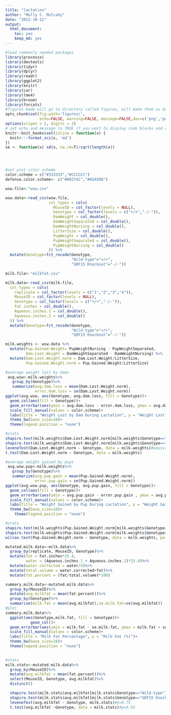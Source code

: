 ```yaml
---
title: "lactation"
author: "Molly C. Mulcahy"
date: "2022-10-12"
output:
  html_document:
    toc: yes
    keep_md: yes
---
```


```r
#load commonly needed packages
library(processx)
library(devtools)
library(tidyr)
library(dplyr)
library(readr)
library(ggplot2)
library(knitr)
library(car)
library(lme4)
library(broom)
library(forcats)
#figures made will go to directory called figures, will make them as both png and pdf files 
opts_chunk$set(fig.path='figures/',
               echo=FALSE, warning=FALSE, message=FALSE,dev=c('png','pdf'))
options(scipen = 2, digits = 3)
# set echo and message to TRUE if you want to display code blocks and code output respectively
knitr::knit_hooks$set(inline = function(x) {
  knitr:::format_sci(x, 'md')
})
se <- function(x) sd(x, na.rm=T)/sqrt(length(x))




#set plot color scheme
color.scheme = c("#333333","#CCCCCC")
defense.color.scheme<- c("#00274C","#A5A508")
```

```r
wsw.file<-"wsw.csv"

wsw.data<-read_csv(wsw.file,
                   col_types = cols(
                     MouseID = col_factor(levels = NULL),
                     Genotype = col_factor(levels = c("+/+","-/-")),
                     DamWeight = col_double(),
                     DamWeightSeparated = col_double(),
                     DamWeightNursing = col_double(),
                     LitterSize = col_double(),
                     PupWeight = col_double(),
                     PupWeightSeparated = col_double(),
                     PupWeightNursing = col_double()
                   )) %>%
  mutate(Genotype=fct_recode(Genotype,
                             "Wild-type"="+/+",
                             "GDF15 Knockout"="-/-"))

milk.file<-"milkfat.csv"

milk.data<-read_csv(milk.file,
  col_types = cols(
    replicate = col_factor(levels = c("1","2","3","4")),
    MouseID = col_factor(levels = NULL),
    Genotype = col_factor(levels = c("+/+","-/-")),
    Fat.inches = col_double(),
    Aqueous.inches.1 = col_double(),
    Aqueous.inches.2 = col_double()
  )) %>%
  mutate(Genotype=fct_recode(Genotype,
                             "Wild-type"="+/+",
                             "GDF15 Knockout"="-/-"))
```

```r

milk.weights <- wsw.data %>%
  mutate(Pup.Gained.Weight= PupWeightNursing - PupWeightSeparated,
         Dam.Lost.Weight = DamWeightSeparated - DamWeightNursing) %>%
  mutate(Dam.Lost.Weight.norm = Dam.Lost.Weight/LitterSize,
         Pup.Gained.Weight.norm = Pup.Gained.Weight/LitterSize) 

#average weight lost by dams
 avg.wsw<-milk.weights%>%
   group_by(Genotype)%>%
   summarize(avg.dam.loss = mean(Dam.Lost.Weight.norm),
             error.dam.loss = se(Dam.Lost.Weight.norm))
ggplot(avg.wsw, aes(Genotype, avg.dam.loss, fill = Genotype))+
  geom_col(aes(fill = Genotype))+
  geom_errorbar(aes(ymin = avg.dam.loss - error.dam.loss, ymax = avg.dam.loss + error.dam.loss), width =0.3)+
  scale_fill_manual(values = color.scheme)+
  labs(title = "Weight Lost by Dam During Lactation", y = "Weight Lost by Suckling (grams)")+
  theme_bw(base_size=18)+
  theme(legend.position = "none")

#stats
shapiro.test(milk.weights$Dam.Lost.Weight.norm[milk.weights$Genotype=="Wild-type"])#normal
shapiro.test(milk.weights$Dam.Lost.Weight.norm[milk.weights$Genotype=="GDF15 Knockout"])#normal
leveneTest(Dam.Lost.Weight.norm ~ Genotype, data = milk.weights)#equivalent variance
t.test(Dam.Lost.Weight.norm ~ Genotype, data = milk.weights)

#average weight gained by pups
 avg.wsw.pup<-milk.weights%>%
   group_by(Genotype)%>%
   summarize(avg.pup.gain = mean(Pup.Gained.Weight.norm),
             error.pup.gain = se(Pup.Gained.Weight.norm))
ggplot(avg.wsw.pup, aes(Genotype, avg.pup.gain, fill = Genotype))+
  geom_col(aes(fill = Genotype))+
  geom_errorbar(aes(ymin = avg.pup.gain - error.pup.gain , ymax = avg.pup.gain  + error.pup.gain ), width =0.3)+
  scale_fill_manual(values = color.scheme)+
  labs(title = "Weight Gained by Pup During Lactation", y = "Weight Gained by Suckling (grams)")+
  theme_bw(base_size=18)+
    theme(legend.position = "none")

#stats
shapiro.test(milk.weights$Pup.Gained.Weight.norm[milk.weights$Genotype=="Wild-type"])#not normal
shapiro.test(milk.weights$Pup.Gained.Weight.norm[milk.weights$Genotype=="GDF15 Knockout"])#normal
wilcox.test(Pup.Gained.Weight.norm ~ Genotype, data = milk.weights, paired = FALSE)
```


```r
mutated.milk.data<-milk.data%>%
  group_by(replicate, MouseID, Genotype)%>%
  mutate(fat = Fat.inches*25.4,
         water = (Aqueous.inches.1 + Aqueous.inches.2)*25.4)%>%
  mutate(water.corrected = water/4)%>%
  mutate(total.volume = water.corrected+fat)%>%
  mutate(fat.percent = (fat/total.volume)*100)

summary.milk.data<-mutated.milk.data%>%
  group_by(MouseID)%>%
  mutate(avg.milkfat = mean(fat.percent))%>%
  group_by(Genotype)%>%
  summarise(milk.fat = mean(avg.milkfat),se.milk.fat=se(avg.milkfat))
#plot
summary.milk.data%>%
  ggplot(aes(Genotype,milk.fat, fill = Genotype))+
           geom_col()+
  geom_errorbar(aes(ymin = milk.fat - se.milk.fat, ymax = milk.fat + se.milk.fat), width =0.3)+
  scale_fill_manual(values = color.scheme)+
  labs(title = "Milk Fat Percentage", y = "Milk Fat (%)")+
  theme_bw(base_size=18)+
  theme(legend.position = "none")
  

#stats
milk.stats<-mutated.milk.data%>%
  group_by(MouseID)%>%
  mutate(avg.milkfat = mean(fat.percent))%>%
  select(MouseID, Genotype, avg.milkfat)%>%
  distinct()

  shapiro.test(milk.stats$avg.milkfat[milk.stats$Genotype=="Wild-type"])#p=0.6
  shapiro.test(milk.stats$avg.milkfat[milk.stats$Genotype=="GDF15 Knockout"])#p=0.4
  leveneTest(avg.milkfat ~ Genotype, milk.stats)#p=0.75
  t.test(avg.milkfat ~Genotype, data = milk.stats)#p=0.93

```

